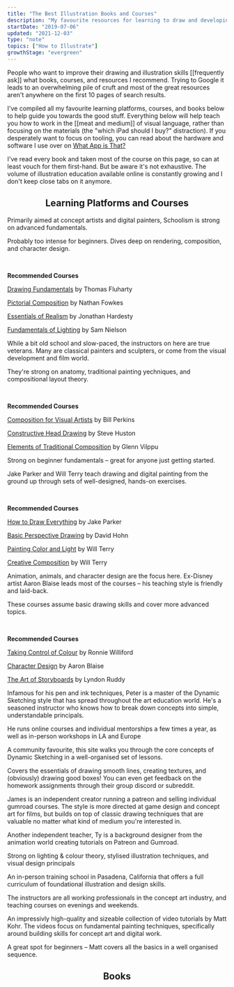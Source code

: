 ```yaml
---
title: "The Best Illustration Books and Courses"
description: "My favourite resources for learning to draw and developing your visual thinking skills"
startDate: "2019-07-06"
updated: "2021-12-03"
type: "note"
topics: ["How to Illustrate"]
growthStage: "evergreen"
---
```



<IntroParagraph>People who want to improve their drawing and illustration skills [[frequently ask]] what books, courses, and resources I recommend. Trying to Google it leads to an overwhelming pile of cruft and most of the great resources aren't anywhere on the first 10 pages of search results.</IntroParagraph>

I've compiled all my favourite learning platforms, courses, and books below to help guide you towards the good stuff. Everything below will help teach you how to work in the [[meat and medium]] of visual language, rather than focusing on the materials (the "which iPad should I buy?" distraction). <Footnote idName={1}>If you desperately want to focus on tooling, you can read about the hardware and software I use over on [What App is That?](/apps)</Footnote>

I've read every book and taken most of the course on this page, so can at least vouch for them first-hand. But be aware it's not exhaustive. The volume of illustration education available online is constantly growing and I don't keep close tabs on it anymore.

<Center>

## Learning Platforms and Courses

</Center>

<GridColumns maxWidth="1200px" alignItems="top">

<LinkCard url="http://bit.ly/35UyJ8l" title="Schoolism" image="https://res.cloudinary.com/dxj9qr5gj/image/upload/c_scale,f_auto,q_auto:good,w_1200/v1638779716/maggieappleton.com/notes/illustration-resources/schoolism_upphcl.png">

Primarily aimed at concept artists and digital painters, Schoolism is strong
on advanced fundamentals.

Probably too intense for beginners. Dives deep on
rendering, composition, and character design.

<br />

**Recommended Courses**

[Drawing Fundamentals](https://schoolism.com/courses/drawing/drawing-fundamentals-thomas-fluharty) by Thomas Fluharty

[Pictorial Composition](https://schoolism.com/courses/illustration/pictorial-composition-nathan-fowkes) by Nathan Fowkes

[Essentials of Realism](https://schoolism.com/courses/illustration/essentials-of-realism-jonathan-hardesty) by Jonathan Hardesty

[Fundamentals of Lighting](https://schoolism.com/courses/art/fundamentals-of-lighting-sam-nielson) by Sam Nielson

</LinkCard>

<LinkCard url="http://bit.ly/3a1S6Q5" title="New Masters Academy" image="https://res.cloudinary.com/dxj9qr5gj/image/upload/c_scale,f_auto,q_auto:good,w_1200/v1638779503/maggieappleton.com/notes/illustration-resources/nma_gh0mzu.png">

While a bit old school and slow-paced, the instructors on here are true veterans. Many are classical painters and sculpters, or come from the visual development and film world.

They're strong on anatomy, traditional painting yechniques, and compositional layout theory.

<br />

**Recommended Courses**

[Composition for Visual Artists](https://www.nma.art/courses/composition-for-visual-artists/) by Bill Perkins

[Constructive Head Drawing](https://www.nma.art/courses/constructive-head-drawing/) by Steve Huston

[Elements of Traditional Composition](https://www.nma.art/courses/elements-of-traditional-composition-with-glenn-vilppu-2013/) by Glenn Vilppu

</LinkCard>

<LinkCard url="http://bit.ly/2uN8KTr" title="School of Visual Storytelling" image="https://res.cloudinary.com/dxj9qr5gj/image/upload/c_scale,f_auto,q_auto:good,w_1200/v1638779504/maggieappleton.com/notes/illustration-resources/svs_x6axnq.png">

Strong on beginner fundamentals – great for anyone just getting started.

Jake Parker and Will Terry teach drawing and digital painting from the ground up through sets of well-designed, hands-on exercises.

<br />

**Recommended Courses**

[How to Draw Everything](https://courses.svslearn.com/courses/how-to-draw-everything) by Jake Parker

[Basic Perspective Drawing](https://courses.svslearn.com/courses/basic-perspective-drawing) by David Hohn

[Painting Color and Light](https://courses.svslearn.com/courses/painting-color-and-light) by Will Terry

[Creative Composition](https://courses.svslearn.com/courses/creative-composition) by Will Terry

</LinkCard>

<LinkCard url="http://bit.ly/3aaLajJ" title="Art of Aaron Blaise"  image="https://res.cloudinary.com/dxj9qr5gj/image/upload/c_scale,f_auto,q_auto:good,w_1200/v1638779503/maggieappleton.com/notes/illustration-resources/aaronblaise_iro6yk.png">

Animation, animals, and character design are the focus here. Ex-Disney artist Aaron Blaise leads most of the courses – his teaching style is friendly and laid-back.

These courses assume basic drawing skills and cover more advanced topics.

<br />

**Recommended Courses**

[Taking Control of Colour](https://creatureartteacher.com/product/color-theory-class-ronnie-wiliford/) by Ronnie Williford

[Character Design](https://creatureartteacher.com/product/character-design-course-aaron-blaise/) by Aaron Blaise

[The Art of Storyboards](https://creatureartteacher.com/product/storyboard-course-with-lyndon-ruddy/) by Lyndon Ruddy

</LinkCard>

<LinkCard url="http://bit.ly/34O5F1K" title="Peter Han"  image="https://res.cloudinary.com/dxj9qr5gj/image/upload/c_scale,f_auto,q_auto:good,w_1200/v1638827480/maggieappleton.com/notes/illustration-resources/peterhan_ardexg.png">

Infamous for his pen and ink techniques, Peter is a master of the Dynamic Sketching style that has spread throughout the art education world. He's a seasoned instructor who knows how to break down concepts into simple, understandable principals.

He runs online courses and individual mentorships a few times a year, as well as in-person workshops in LA and Europe

</LinkCard>

<LinkCard url="http://bit.ly/2NnE6pR" title="Draw a Box" image="https://res.cloudinary.com/dxj9qr5gj/image/upload/c_scale,f_auto,q_auto:good,w_1200/v1638827480/maggieappleton.com/notes/illustration-resources/drawabox_yjrfl0.png">

A community favourite, this site walks you through the core concepts of Dynamic Sketching in a well-organised set of lessons.

Covers the essentials of drawing smooth lines, creating textures, and (obviously) drawing good boxes! You can even get feedback on the homework assignments through their group discord or subreddit.

</LinkCard>

<LinkCard url="http://bit.ly/36PRv1P" title="Modern Day James" image="https://res.cloudinary.com/dxj9qr5gj/image/upload/c_scale,f_auto,q_auto:good,w_1200/v1638827480/maggieappleton.com/notes/illustration-resources/moddayjames_fpp9tn.png">

James is an independent creator running a patreon and selling individual gumroad courses. The style is more directed at game design and concept art for films, but builds on top of classic drawing techniques that are valuable no matter what kind of medium you're interested in.

</LinkCard>

<LinkCard url="http://bit.ly/2NhnKiH" title="Ty Carter" image="https://res.cloudinary.com/dxj9qr5gj/image/upload/c_scale,f_auto,q_auto:good,w_1200/v1638827480/maggieappleton.com/notes/illustration-resources/tycarter_brecyy.png">

Another independent teacher, Ty is a background designer from the animation world creating tutorials on Patreon and Gumroad.

Strong on lighting & colour theory, stylised illustration techniques, and visual design principals

</LinkCard>

<LinkCard url="http://bit.ly/2uKMYj2" title="Concept Design Academy" image="https://res.cloudinary.com/dxj9qr5gj/image/upload/c_scale,f_auto,q_auto:good,w_1200/v1638827480/maggieappleton.com/notes/illustration-resources/cda_pwjvsb.png">

An in-person training school in Pasadena, California that offers a full curriculum of foundational illustration and design skills.

The instructors are all working professionals in the concept art industry, and teaching courses on evenings and weekends.

</LinkCard>

<LinkCard url="http://bit.ly/3a06Ui5" title="Ctrl+Paint" image="https://res.cloudinary.com/dxj9qr5gj/image/upload/c_scale,f_auto,q_auto:good,w_1200/v1638827480/maggieappleton.com/notes/illustration-resources/ctrlpaint_wrnj50.png">

An impressivly high-quality and sizeable collection of video tutorials by Matt Kohr. The videos focus on fundamental painting techniques, specifically around building skills for concept art and digital work.

A great spot for beginners – Matt covers all the basics in a well organised sequence.

</LinkCard>

</GridColumns>

<Center>

## Books

</Center>

<ResourceBook
	small
	url="https://www.goodreads.com/book/show/41583721-how-to-think-when-you-draw-volume-1"
	title="How to Think When You Draw"
	author="Lorenzo Etherington"
	image="https://res.cloudinary.com/dxj9qr5gj/image/upload/c_scale,f_auto,q_auto:good,w_1200/v1638779504/maggieappleton.com/notes/illustration-resources/lorenzo_rw2yuo.jpg"
/>

<ResourceBook
	small
	url="https://www.goodreads.com/book/show/15808089-how-to-draw"
	title="How to Draw"
	author="Scott Robertson"
	image="https://res.cloudinary.com/dxj9qr5gj/image/upload/c_scale,f_auto,q_auto:good,w_1200/v1638779504/maggieappleton.com/notes/illustration-resources/robertsondraw_lubamf.jpg"
/>

<ResourceBook
	small
	url="https://www.goodreads.com/book/show/2766647-creative-illustration"
	title="Creative Illustration"
	author="Andrew Loomis"
	image="https://res.cloudinary.com/dxj9qr5gj/image/upload/c_scale,f_auto,q_auto:good,w_1200/v1638779503/maggieappleton.com/notes/illustration-resources/loomiscreative_njwqd8.jpg"
/>

<ResourceBook
	small
	url="https://www.goodreads.com/book/show/23389095-framed-ink-marcos-mateu-mestre"
	title="Framed Ink: Drawing and Composition for Visual Storytellers"
	author="Marco Mateu-Mestre"
	image="https://res.cloudinary.com/dxj9qr5gj/image/upload/c_scale,f_auto,q_auto:good,w_1200/v1638779503/maggieappleton.com/notes/illustration-resources/framedink_h9pder.jpg"
/>

<ResourceBook
	small
	url="https://www.goodreads.com/book/show/2767856-sketching"
	title="Sketching: Drawing Techniques for Product Designers"
	author="Koos Eissen"
	image="https://res.cloudinary.com/dxj9qr5gj/image/upload/c_scale,f_auto,q_auto:good,w_1200/v1638779503/maggieappleton.com/notes/illustration-resources/koossketching_i6ovzm.jpg"
/>

<ResourceBook
	small
	url="https://www.goodreads.com/book/show/146300.Rapid_Viz_"
	title="Rapid Viz"
	author="Kurt Hanks & Larry Belliston"
	image="https://res.cloudinary.com/dxj9qr5gj/image/upload/c_scale,f_auto,q_auto:good,w_1200/v1638779504/maggieappleton.com/notes/illustration-resources/rapidviz_mfopn4.jpg"
/>

<ResourceBook
	small
	url="https://www.gallerynucleus.com/detail/21089/"
	title="Dynamic Bible"
	author="Peter Han"
	image="https://res.cloudinary.com/dxj9qr5gj/image/upload/c_scale,f_auto,q_auto:good,w_1200/v1638779503/maggieappleton.com/notes/illustration-resources/dynamicbible_scuqpu.jpg"
/>

<ResourceBook
	small
	url="https://www.goodreads.com/book/show/6250465-drawn-to-life"
	title="Drawn to Life: Volumes I and II"
	author="Walt Stanchfield"
	image="https://res.cloudinary.com/dxj9qr5gj/image/upload/c_scale,f_auto,q_auto:good,w_1200/v1638779503/maggieappleton.com/notes/illustration-resources/drawnlife_p2eanr.jpg"
/>

<ResourceBook
	small
	url="https://www.goodreads.com/book/show/1027978.Fun_with_a_Pencil"
	title="Fun with a Pencil"
	author="Andrew Loomis"
	image="https://res.cloudinary.com/dxj9qr5gj/image/upload/c_scale,f_auto,q_auto:good,w_1200/v1638779503/maggieappleton.com/notes/illustration-resources/funpencil_cohrn3.jpg"
/>

<ResourceBook
	small
	url="https://www.goodreads.com/book/show/136091.The_Animator_s_Survival_Kit"
	title="The Animators Survival Kit"
	author="Richard Williams"
	image="https://res.cloudinary.com/dxj9qr5gj/image/upload/c_scale,f_auto,q_auto:good,w_1200/v1638779503/maggieappleton.com/notes/illustration-resources/animator_vvevbn.jpg"
/>

<ResourceBook
	small
	url="https://www.goodreads.com/book/show/899923.Force"
	title="Force: Dynamic Life Drawing for Animators"
	author="Michael D. Mattesi"
	image="https://res.cloudinary.com/dxj9qr5gj/image/upload/c_scale,f_auto,q_auto:good,w_1200/v1638779503/maggieappleton.com/notes/illustration-resources/force_jeslfd.jpg"
/>

<ResourceBook
	small
	url="https://www.goodreads.com/book/show/102920.Understanding_Comics"
	title="Understanding Comics"
	author="Scott McCloud"
	image="https://res.cloudinary.com/dxj9qr5gj/image/upload/c_scale,f_auto,q_auto:good,w_1200/v1638779503/maggieappleton.com/notes/illustration-resources/comics_vmklzx.jpg"
/>

<ResourceBook
	small
	url="https://www.goodreads.com/book/show/2393396.Graphic_Storytelling_and_Visual_Narrative"
	title="Graphic Storytelling and Visual Narrative"
	author="Will Eisner"
	image="https://res.cloudinary.com/dxj9qr5gj/image/upload/c_scale,f_auto,q_auto:good,w_1200/v1638779503/maggieappleton.com/notes/illustration-resources/graphicstory_srgm0q.jpg"
/>

<ResourceBook
	small
	url="https://www.goodreads.com/book/show/517518.Thinkertoys"
	title="Thinkertoys"
	author="Michael Michalko"
	image="https://res.cloudinary.com/dxj9qr5gj/image/upload/c_scale,f_auto,q_auto:good,w_1200/v1638779504/maggieappleton.com/notes/illustration-resources/thinkertoys_bvvn4w.jpg"
/>

<ResourceBook
	small
	url="https://www.goodreads.com/book/show/10675.Lateral_Thinking"
	title="Lateral Thinking"
	author="Edward de Bono"
	image="https://res.cloudinary.com/dxj9qr5gj/image/upload/c_scale,f_auto,q_auto:good,w_1200/v1638779503/maggieappleton.com/notes/illustration-resources/latthinking_iw53ec.jpg"
/>
